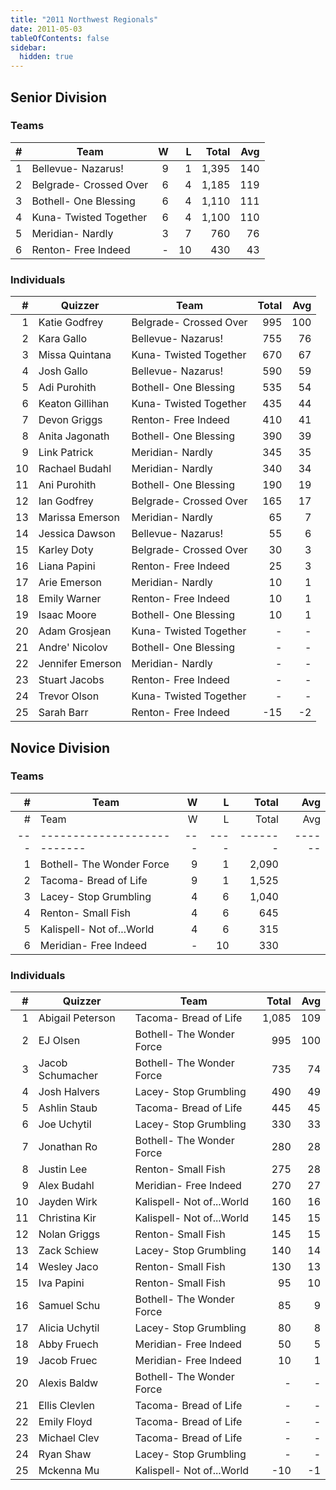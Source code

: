 ```yaml
---
title: "2011 Northwest Regionals"
date: 2011-05-03
tableOfContents: false
sidebar:
  hidden: true
---
```


## Senior Division

### Teams

|    # | Team                   |    W |    L | Total |  Avg |
| ---: | ---------------------- | ---: | ---: | ----: | ---: |
|    1 | Bellevue- Nazarus!     |    9 |    1 | 1,395 |  140 |
|    2 | Belgrade- Crossed Over |    6 |    4 | 1,185 |  119 |
|    3 | Bothell- One Blessing  |    6 |    4 | 1,110 |  111 |
|    4 | Kuna- Twisted Together |    6 |    4 | 1,100 |  110 |
|    5 | Meridian- Nardly       |    3 |    7 |   760 |   76 |
|    6 | Renton- Free Indeed    |    - |   10 |   430 |   43 |

### Individuals

|    # | Quizzer          | Team                   | Total |  Avg |
| ---: | ---------------- | ---------------------- | ----: | ---: |
|    1 | Katie Godfrey    | Belgrade- Crossed Over |   995 |  100 |
|    2 | Kara Gallo       | Bellevue- Nazarus!     |   755 |   76 |
|    3 | Missa Quintana   | Kuna- Twisted Together |   670 |   67 |
|    4 | Josh Gallo       | Bellevue- Nazarus!     |   590 |   59 |
|    5 | Adi Purohith     | Bothell- One Blessing  |   535 |   54 |
|    6 | Keaton Gillihan  | Kuna- Twisted Together |   435 |   44 |
|    7 | Devon Griggs     | Renton- Free Indeed    |   410 |   41 |
|    8 | Anita Jagonath   | Bothell- One Blessing  |   390 |   39 |
|    9 | Link Patrick     | Meridian- Nardly       |   345 |   35 |
|   10 | Rachael Budahl   | Meridian- Nardly       |   340 |   34 |
|   11 | Ani Purohith     | Bothell- One Blessing  |   190 |   19 |
|   12 | Ian Godfrey      | Belgrade- Crossed Over |   165 |   17 |
|   13 | Marissa Emerson  | Meridian- Nardly       |    65 |    7 |
|   14 | Jessica Dawson   | Bellevue- Nazarus!     |    55 |    6 |
|   15 | Karley Doty      | Belgrade- Crossed Over |    30 |    3 |
|   16 | Liana Papini     | Renton- Free Indeed    |    25 |    3 |
|   17 | Arie Emerson     | Meridian- Nardly       |    10 |    1 |
|   18 | Emily Warner     | Renton- Free Indeed    |    10 |    1 |
|   19 | Isaac Moore      | Bothell- One Blessing  |    10 |    1 |
|   20 | Adam Grosjean    | Kuna- Twisted Together |     - |    - |
|   21 | Andre' Nicolov   | Bothell- One Blessing  |     - |    - |
|   22 | Jennifer Emerson | Meridian- Nardly       |     - |    - |
|   23 | Stuart Jacobs    | Renton- Free Indeed    |     - |    - |
|   24 | Trevor Olson     | Kuna- Twisted Together |     - |    - |
|   25 | Sarah Barr       | Renton- Free Indeed    |   -15 |   -2 |

## Novice Division

### Teams

|    # | Team                        |    W |    L |   Total |    Avg |
| ---: | --------------------------- | ---: | ---: | ------: | -----: |
|    # | Team                        |    W |    L |   Total |    Avg |
|  --- | --------------------------- |  --- | ---- | ------- | ------ |
|    1 | Bothell- The Wonder Force   |    9 |    1 |   2,090 |        |
|    2 | Tacoma- Bread of Life       |    9 |    1 |   1,525 |        |
|    3 | Lacey- Stop Grumbling       |    4 |    6 |   1,040 |        |
|    4 | Renton- Small Fish          |    4 |    6 |     645 |        |
|    5 | Kalispell- Not of...World   |    4 |    6 |     315 |        |
|    6 | Meridian- Free Indeed       |    - |   10 |     330 |        |

### Individuals

|    # | Quizzer          | Team                      | Total |  Avg |
| ---: | ---------------- | ------------------------- | ----: | ---: |
|    1 | Abigail Peterson | Tacoma- Bread of Life     | 1,085 |  109 |
|    2 | EJ Olsen         | Bothell- The Wonder Force |   995 |  100 |
|    3 | Jacob Schumacher | Bothell- The Wonder Force |   735 |   74 |
|    4 | Josh Halvers     | Lacey- Stop Grumbling     |   490 |   49 |
|    5 | Ashlin Staub     | Tacoma- Bread of Life     |   445 |   45 |
|    6 | Joe Uchytil      | Lacey- Stop Grumbling     |   330 |   33 |
|    7 | Jonathan Ro      | Bothell- The Wonder Force |   280 |   28 |
|    8 | Justin Lee       | Renton- Small Fish        |   275 |   28 |
|    9 | Alex Budahl      | Meridian- Free Indeed     |   270 |   27 |
|   10 | Jayden Wirk      | Kalispell- Not of...World |   160 |   16 |
|   11 | Christina Kir    | Kalispell- Not of...World |   145 |   15 |
|   12 | Nolan Griggs     | Renton- Small Fish        |   145 |   15 |
|   13 | Zack Schiew      | Lacey- Stop Grumbling     |   140 |   14 |
|   14 | Wesley Jaco      | Renton- Small Fish        |   130 |   13 |
|   15 | Iva Papini       | Renton- Small Fish        |    95 |   10 |
|   16 | Samuel Schu      | Bothell- The Wonder Force |    85 |    9 |
|   17 | Alicia Uchytil   | Lacey- Stop Grumbling     |    80 |    8 |
|   18 | Abby Fruech      | Meridian- Free Indeed     |    50 |    5 |
|   19 | Jacob Fruec      | Meridian- Free Indeed     |    10 |    1 |
|   20 | Alexis Baldw     | Bothell- The Wonder Force |     - |    - |
|   21 | Ellis Clevlen    | Tacoma- Bread of Life     |     - |    - |
|   22 | Emily Floyd      | Tacoma- Bread of Life     |     - |    - |
|   23 | Michael Clev     | Tacoma- Bread of Life     |     - |    - |
|   24 | Ryan Shaw        | Lacey- Stop Grumbling     |     - |    - |
|   25 | Mckenna Mu       | Kalispell- Not of...World |   -10 |   -1 |
